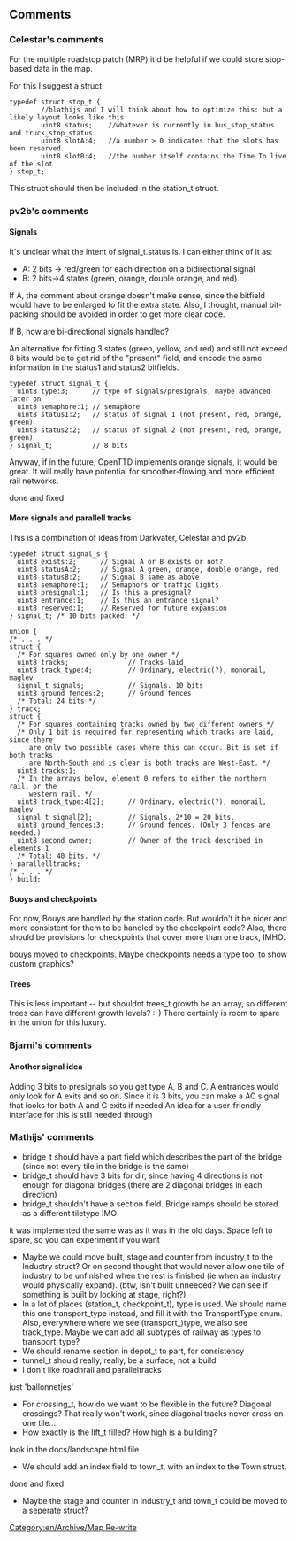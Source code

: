 {{en/Delete|use forums for suggestions not wiki}}
{{en/Suggestions}}

==Comments==

=== Celestar's comments ===

For the multiple roadstop patch (MRP) it'd be helpful if we could store stop-based data in the map.

For this I suggest a struct:

<pre>
typedef struct stop_t {
        //blathijs and I will think about how to optimize this: but a likely layout looks like this:
        uint8 status;    //whatever is currently in bus_stop_status and truck_stop_status
        uint8 slotA:4;   //a number > 0 indicates that the slots has been reserved. 
        uint8 slotB:4;   //the number itself contains the Time To live of the slot
} stop_t;
</pre>

This struct should then be included in the station_t struct.

=== pv2b's comments ===
==== Signals ====
It's unclear what the intent of signal_t.status is. I can either think of it as:

*A: 2 bits -> red/green for each direction on a bidirectional signal
*B: 2 bits->4 states (green, orange, double orange, and red).

If A, the comment about orange doesn't make sense, since the bitfield would have to be enlarged to fit the extra state. Also, I thought, manual bit-packing should be avoided in order to get more clear code.

If B, how are bi-directional signals handled?

An alternative for fitting 3 states (green, yellow, and red) and still not exceed 8 bits would be to get rid of the "present" field, and encode the same information in the status1 and status2 bitfields.

<pre>
typedef struct signal_t {
  uint8 type:3;      // type of signals/presignals, maybe advanced later on
  uint8 semaphore:1; // semaphore
  uint8 status1:2;   // status of signal 1 (not present, red, orange, green)
  uint8 status2:2;   // status of signal 2 (not present, red, orange, green)
} signal_t;          // 8 bits
</pre>

Anyway, if in the future, OpenTTD implements orange signals, it would be great. It will really have potential for smoother-flowing and more efficient rail networks.
<warning>done and fixed</warning>

==== More signals and parallell tracks ====

This is a combination of ideas from Darkvater, Celestar and pv2b.

<pre>
typedef struct signal_s {
  uint8 exists:2;      // Signal A or B exists or not?
  uint8 statusA:2;     // Signal A green, orange, double orange, red
  uint8 statusB:2;     // Signal B same as above
  uint8 semaphore:1;   // Semaphors or traffic lights
  uint8 presignal:1;   // Is this a presignal?
  uint8 entrance:1;    // Is this an entrance signal?
  uint8 reserved:1;    // Reserved for future expansion
} signal_t; /* 10 bits packed. */

union {
/* . . . */
struct {
  /* For squares owned only by one owner */
  uint8 tracks;               // Tracks laid
  uint8 track_type:4;         // Ordinary, electric(?), monorail, maglev
  signal_t signals;           // Signals. 10 bits
  uint8 ground_fences:2;      // Ground fences
  /* Total: 24 bits */
} track;
struct {
  /* For squares containing tracks owned by two different owners */
  /* Only 1 bit is required for representing which tracks are laid, since there
     are only two possible cases where this can occur. Bit is set if both tracks
     are North-South and is clear is both tracks are West-East. */
  uint8 tracks:1;
  /* In the arrays below, element 0 refers to either the northern rail, or the
     western rail. */
  uint8 track_type:4[2];      // Ordinary, electric(?), monorail, maglev
  signal_t signal[2];         // Signals. 2*10 = 20 bits.
  uint8 ground_fences:3;      // Ground fences. (Only 3 fences are needed.)
  uint8 second_owner;         // Owner of the track described in elements 1
  /* Total: 40 bits. */
} parallelltracks;
/* . . . */
} build;
</pre>

==== Buoys and checkpoints ====
For now, Bouys are handled by the station code. But wouldn't it be nicer and more consistent for them to be handled by the checkpoint code? Also, there should be provisions for checkpoints that cover more than one track, IMHO.
<warning>bouys moved to checkpoints. Maybe checkpoints needs a type too, to show custom graphics?</warning>

==== Trees ====
This is less important -- but shouldnt trees_t.growth be an array, so different trees can have different growth levels? :-) There certainly is room to spare in the union for this luxury.

=== Bjarni's comments ===

==== Another signal idea ====
Adding 3 bits to presignals so you get type A, B and C. A entrances would only look for A exits and so on. Since it is 3 bits, you can make a AC signal that looks for both A and C exits if needed
An idea for a user-friendly interface for this is still needed through

=== Mathijs' comments ===
*bridge_t should have a part field which describes the part of the bridge (since not every tile in the bridge is the same)
*bridge_t should have 3 bits for dir, since having 4 directions is not enough for diagonal bridges (there are 2 diagonal bridges in each direction)
*bridge_t shouldn't have a section field. Bridge ramps should be stored as a different tiletype IMO
<warning>it was implemented the same was as it was in the old days. Space left to spare, so you can experiment if you want</warning>

*Maybe we could move built, stage and counter from industry_t to the Industry struct? Or on second thought that would never allow one tile of industry to be unfinished when the rest is finished (ie when an industry would physically expand). (btw, isn't built unneeded? We can see if something is built by looking at stage, right?)
*In a lot of places (station_t, checkpoint_t), type is used. We should name this one transport_type instead, and fill it with the TransportType enum. Also, everywhere where we see (transport_)type, we also see track_type. Maybe we can add all subtypes of railway as types to transport_type?
*We should rename section in depot_t to part, for consistency
*tunnel_t should really, really, be a surface, not a build
*I don't like roadnrail and paralleltracks
<warning>just 'ballonnetjes'</warning>
*For crossing_t, how do we want to be flexible in the future? Diagonal crossings? That really won't work, since diagonal tracks never cross on one tile...
*How exactly is the lift_t filled? How high is a building?
<warning>look in the docs/landscape.html file</warning>
*We should add an index field to town_t, with an index to the Town struct.
<warning>done and fixed</warning>
*Maybe the stage and counter in industry_t and town_t could be moved to a seperate struct?

[[Category:en/Archive/Map Re-write]]